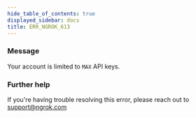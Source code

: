 ```yaml
---
hide_table_of_contents: true
displayed_sidebar: docs
title: ERR_NGROK_613
---
```


### Message

Your account is limited to `MAX` API keys.

### Further help

If you're having trouble resolving this error, please reach out to [support@ngrok.com](mailto:support@ngrok.com?subject=Help%20with%20ERR_NGROK_613)
